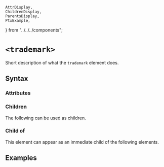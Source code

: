     AttrDisplay,
    ChildrenDisplay,
    ParentsDisplay,
    PtxExample,
} from "../../../components";

# `<trademark>`

Short description of what the `trademark` element does.

## Syntax

### Attributes

<AttrDisplay name="trademark" />

### Children

The following can be used as children.

<ChildrenDisplay name="trademark" />

### Child of

This element can appear as an immediate child of the following elements.

<ParentsDisplay name="trademark" />

## Examples

    